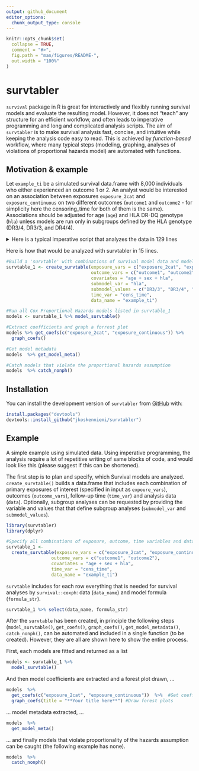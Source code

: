 ---
output: github_document
editor_options: 
  chunk_output_type: console
---

<!-- README.md is generated from README.Rmd. Please edit that file -->

```{r, include = FALSE}
knitr::opts_chunk$set(
  collapse = TRUE,
  comment = "#>",
  fig.path = "man/figures/README-",
  out.width = "100%"
)
```

# survtabler

<!-- badges: start -->
<!-- badges: end -->

`survival` package in R is great for interactively and flexibly running survival models and evaluate the resulting model. However, it does not "teach" any structure for an efficient workflow, and often leads to imperative programming and long and complicated analysis scripts. The aim of `survtabler` is to make survival analysis fast, concise, and intuitive while keeping the analysis code easy to read. This is achieved by *function-based* workflow, where many typical steps (modeling, graphing, analyses of violations of proportional hazards model) are automated with functions.


## Motivation & example

Let `example_ti` be a simulated survival data.frame with 8,000 individuals who either experienced an outcome 1 or 2. An analyst would be interested on an association between exposures `exposure_2cat` and `exposure_continuous` on two different outcomes (`outcome1` and `outcome2` - for simplicity here the censoring_time for both of them is the same). Associations should be adjusted for age (`age`) and HLA DR-DQ genotype (`hla`) unless models are run only in subgroups defined by the HLA genotype (DR3/4, DR3/3, and DR4/4). 

<details>
<summary> Here is a typical imperative script that analyzes the data in 129 lines </summary> -->

```{r eval = FALSE}
library(dplyr)
library(survival)
library(survtabler)
library(stringr)
library(broom)
library(ggplot2)
library(scales)

# Create subgroups used in analyses
example_ti_hla33 <- example_ti %>% filter(hla == "DR3/3") 
example_ti_hla34 <- example_ti %>% filter(hla == "DR3/4") 
example_ti_hla44 <- example_ti %>% filter(hla == "DR4/4") 

# Make models
model_outcome1_exposure2cat_hla33 <- coxph(formula = Surv(cens_time, outcome1) ~ exposure_2cat + age + sex, data = example_ti_hla33)
model_outcome1_exposure2cat_hla34 <- coxph(formula = Surv(cens_time, outcome1) ~ exposure_2cat + age + sex, data = example_ti_hla34)
model_outcome1_exposure2cat_hla44 <- coxph(formula = Surv(cens_time, outcome1) ~ exposure_2cat + age + sex, data = example_ti_hla44)
model_outcome1_exposurecont_hla33 <- coxph(formula = Surv(cens_time, outcome1) ~ exposure_continuous + age + sex, data = example_ti_hla33)
model_outcome1_exposurecont_hla34 <- coxph(formula = Surv(cens_time, outcome1) ~ exposure_continuous + age + sex, data = example_ti_hla34)
model_outcome1_exposurecont_hla44 <- coxph(formula = Surv(cens_time, outcome1) ~ exposure_continuous + age + sex, data = example_ti_hla44)
model_outcome2_exposure2cat_hla33 <- coxph(formula = Surv(cens_time, outcome2) ~ exposure_2cat + age + sex, data = example_ti_hla33)
model_outcome2_exposure2cat_hla34 <- coxph(formula = Surv(cens_time, outcome2) ~ exposure_2cat + age + sex, data = example_ti_hla34)
model_outcome2_exposure2cat_hla44 <- coxph(formula = Surv(cens_time, outcome2) ~ exposure_2cat + age + sex, data = example_ti_hla44)
model_outcome2_exposurecont_hla33 <- coxph(formula = Surv(cens_time, outcome2) ~ exposure_continuous + age + sex, data = example_ti_hla33)
model_outcome2_exposurecont_hla34 <- coxph(formula = Surv(cens_time, outcome2) ~ exposure_continuous + age + sex, data = example_ti_hla34)
model_outcome2_exposurecont_hla44 <- coxph(formula = Surv(cens_time, outcome2) ~ exposure_continuous + age + sex, data = example_ti_hla44)

#assess models
model_outcome1_exposure2cat_hla33
model_outcome1_exposure2cat_hla34
model_outcome1_exposure2cat_hla44
model_outcome1_exposurecont_hla33
model_outcome1_exposurecont_hla34
model_outcome1_exposurecont_hla44
model_outcome2_exposure2cat_hla33
model_outcome2_exposure2cat_hla34
model_outcome2_exposure2cat_hla44
model_outcome2_exposurecont_hla33
model_outcome2_exposurecont_hla34
model_outcome2_exposurecont_hla44

# Analyze proportional hazards assumptions
cox.zph(model_outcome1_exposure2cat_hla33)
cox.zph(model_outcome1_exposure2cat_hla34)
cox.zph(model_outcome1_exposure2cat_hla44)
cox.zph(model_outcome1_exposurecont_hla33)
cox.zph(model_outcome1_exposurecont_hla34)
cox.zph(model_outcome2_exposure2cat_hla33)
cox.zph(model_outcome2_exposure2cat_hla34)
cox.zph(model_outcome2_exposure2cat_hla44)
cox.zph(model_outcome2_exposurecont_hla33)
cox.zph(model_outcome2_exposurecont_hla34)
cox.zph(model_outcome2_exposurecont_hla44)

# Extract Coefficients
model_outcome1_exposure2cat_hla33_coefs <- tidy(model_outcome1_exposure2cat_hla33) %>% 
  mutate(model = "outcome1_exposure2cat_hla33_coefs")
model_outcome1_exposure2cat_hla34_coefs <- tidy(model_outcome1_exposure2cat_hla34) %>% 
  mutate(model = "outcome1_exposure2cat_hla34_coefs")
model_outcome1_exposure2cat_hla44_coefs <- tidy(model_outcome1_exposure2cat_hla44) %>% 
  mutate(model = "outcome1_exposure2cat_hla44_coefs")
model_outcome1_exposurecont_hla33_coefs <- tidy(model_outcome1_exposurecont_hla33) %>% 
  mutate(model = "outcome1_exposurecont_hla33_coefs")
model_outcome1_exposurecont_hla34_coefs <- tidy(model_outcome1_exposurecont_hla34) %>% 
  mutate(model = "outcome1_exposurecont_hla34_coefs")
model_outcome1_exposurecont_hla44_coefs <- tidy(model_outcome1_exposurecont_hla44) %>% 
  mutate(model = "outcome1_exposurecont_hla44_coefs")
model_outcome2_exposure2cat_hla33_coefs <- tidy(model_outcome2_exposure2cat_hla33) %>% 
  mutate(model = "outcome2_exposure2cat_hla33_coefs")
model_outcome2_exposure2cat_hla34_coefs <- tidy(model_outcome2_exposure2cat_hla34) %>% 
  mutate(model = "outcome2_exposure2cat_hla34_coefs")
model_outcome2_exposure2cat_hla44_coefs <- tidy(model_outcome2_exposure2cat_hla44) %>% 
  mutate(model = "outcome2_exposure2cat_hla44_coefs")
model_outcome2_exposurecont_hla33_coefs <- tidy(model_outcome2_exposurecont_hla33) %>% 
  mutate(model = "outcome2_exposurecont_hla33_coefs")
model_outcome2_exposurecont_hla34_coefs <- tidy(model_outcome2_exposurecont_hla34) %>% 
  mutate(model = "outcome2_exposurecont_hla34_coefs")
model_outcome2_exposurecont_hla44_coefs <- tidy(model_outcome2_exposurecont_hla44) %>% 
  mutate(model = "outcome2_exposurecont_hla44_coefs")

#Merge coefficients
coefficients <- model_outcome1_exposure2cat_hla33_coefs %>% 
  full_join(model_outcome1_exposure2cat_hla34_coefs) %>% 
  full_join(model_outcome1_exposure2cat_hla44_coefs) %>% 
  full_join(model_outcome1_exposurecont_hla33_coefs) %>% 
  full_join(model_outcome1_exposurecont_hla34_coefs) %>% 
  full_join(model_outcome1_exposurecont_hla44_coefs) %>% 
  full_join(model_outcome2_exposure2cat_hla33_coefs) %>% 
  full_join(model_outcome2_exposure2cat_hla34_coefs) %>% 
  full_join(model_outcome2_exposure2cat_hla44_coefs) %>% 
  full_join(model_outcome2_exposurecont_hla33_coefs) %>% 
  full_join(model_outcome2_exposurecont_hla34_coefs) %>% 
  full_join(model_outcome2_exposurecont_hla44_coefs)
  
# Graph 1
coefficients <- coefficients %>%
  filter(term %in% c("exposure_2cat", "exposure_continuous")) %>% 
    mutate(sig = ifelse(p.value < 0.05, 1, 0)) %>% 
    mutate(sig = factor(sig, levels = c(0, 1),
                        labels = c("p>=0.05", "p<0.05"))) %>% 
  mutate(model = str_remove(model, "_coefs")) %>% 
  mutate(model = str_remove(model, "exposure2cat_")) %>% 
  mutate(model = str_remove(model, "exposurecont_")) %>% 
  mutate(outcome = str_extract(model, ".*?_")) %>%
  mutate(outcome = str_remove(outcome, "_")) %>% 
  mutate(hla = str_extract(model, "(?<=_).*")) %>% 
  mutate(hla = case_when(
    hla == "hla33" ~ "HLA DR3/3",
    hla == "hla34" ~ "HLA DR3/4",
    hla == "hla44" ~ "HLA DR4/4"))
  
coefficients %>%
    ggplot(aes(x = term, y = exp(estimate),
               ymin = exp(estimate - 1.96 * std.error),
               ymax = exp(estimate + 1.96 * std.error),
               colour = sig)) +
    geom_pointrange() +
    geom_text(aes(label = paste0(sprintf("%.2f", signif(exp(estimate), 3)), " (",
                                 sprintf("%.2f", signif(exp(estimate - 1.96 * std.error), 3)), ",",
                                 sprintf("%.2f", signif(exp(estimate + 1.96 * std.error), 3)), ")")),
              vjust = -0.5,
              size = 3.75) +
    coord_flip() +
    geom_hline(yintercept = 1, linetype = "dashed", colour = "grey40") +
    ylab("Hazard Ratio") +
    xlab(NULL) +
    theme(legend.position = "none") +
    ggtitle("Association between risk of 2 outcomes and 2 exposures in 3 groups defined by HLA DR genotypes") +
    scale_y_continuous(trans = "log", labels = label_number(max_n = 2)) +
  facet_wrap(~factor(outcome):factor(hla))
```

</details>

Here is how that would be analyzed with survtabler in 15 lines.

```{r eval = FALSE}
#Build a 'survtable' with combinations of survival model data and model formula
survtable_1 <- create_survtable(exposure_vars = c("exposure_2cat", "exposure_continuous"),
                                outcome_vars = c("outcome1", "outcome2"),
                                covariates = "age + sex + hla",
                                submodel_var = "hla",
                                submodel_values = c("DR3/3", "DR3/4", "DR4/4"),
                                time_var = "cens_time",
                                data_name = "example_ti")

#Run all Cox Proportional Hazards models listed in survtable_1
models <- survtable_1 %>% model_survtable()

#Extract coefficients and graph a forrest plot
models %>% get_coefs(c("exposure_2cat", "exposure_continuous")) %>% 
  graph_coefs()

#Get model metadata
models  %>% get_model_meta()

#Catch models that violate the proportional hazards assumption
models  %>% catch_nonph()
```


## Installation

You can install the development version of `survtabler` from [GitHub](https://github.com/) with:

```{r eval = FALSE}
install.packages("devtools")
devtools::install_github("jkoskenniemi/survtabler")
```

## Example

A simple example using simulated data. Using imperative programming, the analysis require a lot of repetitive writing of same blocks of code, and would look like this (please suggest if this can be shortened).

The first step is to plan and specify, which Survival models are analyzed. `create_survtable()` builds a data.frame that includes each combination of primary exposures of interest (specified in input as `expoure_vars`), outcomes (`outcome_vars`), follow-up time (`time_var`) and analysis data (`data`). Optionally, subgroup analyses can be requested by providing the variable and values that that define subgroup analyses (`submodel_var` and `submodel_values`).

```{r}
library(survtabler)
library(dplyr)

#Specify all combinations of exposure, outcome, time variables and data_name
survtable_1 <- 
  create_survtable(exposure_vars = c("exposure_2cat", "exposure_continuous"),
                 outcome_vars = c("outcome1", "outcome2"),
                 covariates = "age + sex + hla",
                 time_var = "cens_time",
                 data_name = "example_ti")
```


`survtable` includes for each row everything that is needed for survival analyses by `survival::coxph`: data (`data_name`) and model formula (`formula_str`).

```{r}
survtable_1 %>% select(data_name, formula_str)
```

After the `survtable` has been created, in principle the following steps (`model_survtable()`, `get_coefs()`, `graph_coefs()`, `get_model_metadata()`, `catch_nonph()`, can be automated and included in a single function (to be created). However, they are all are shown here to show the entire process.  

First, each models are fitted and returned as a list
```{r}
models <- survtable_1 %>%  
  model_survtable()
```


And then model coefficients are extracted and a forest plot drawn, ...
```{r}
models  %>%  
  get_coefs(c("exposure_2cat", "exposure_continuous"))  %>%  #Get coefficients for forrest plots
  graph_coefs(title = "**Your title here**") #Draw forest plots
```

... model metadata extracted, ...
```{r}
models  %>%  
  get_model_meta()
```

... and finally models that violate proportionality of the hazards assumption can be caught (the following example has none).
```{r}
models  %>%  
  catch_nonph()
```

